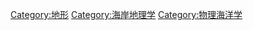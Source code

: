 {{Commonscat|Coastal landforms}}
{{Catmain|海底地形}}

[[Category:地形|Category:地形]]
[[Category:海岸地理学|Category:海岸地理学]]
[[Category:物理海洋学|Category:物理海洋学]]
